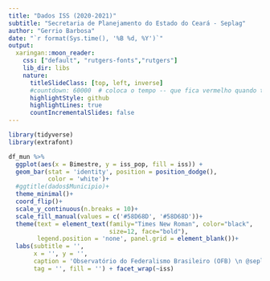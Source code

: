 ```yaml
---
title: "Dados ISS (2020-2021)"
subtitle: "Secretaria de Planejamento do Estado do Ceará - Seplag"
author: "Gerrio Barbosa"
date: "`r format(Sys.time(), '%B %d, %Y')`"
output:
  xaringan::moon_reader:
    css: ["default", "rutgers-fonts","rutgers"]
    lib_dir: libs
    nature:
      titleSlideClass: [top, left, inverse]
      #countdown: 60000  # coloca o tempo -- que fica vermelho quando termina
      highlightStyle: github
      highlightLines: true
      countIncrementalSlides: false
---
```




<!-- ```{r setup, include=FALSE} -->
<!-- # knitr::opts_chunk$set( -->
<!-- # 	echo = FALSE, -->
<!-- # 	message = FALSE, -->
<!-- # 	warning = FALSE -->
<!-- #) -->
<!-- knitr::opts_chunk$set(warning = FALSE, message = FALSE,  -->
<!--                       fig.width = 35.5, fig.height = 25,  -->
<!--                       comment = NA, rows.print = 16) -->


<!-- #pagedown::chrome_print('00xarigan/02apresentacao.html') -->
<!-- ``` -->



```r
library(tidyverse)
library(extrafont)

df_mun %>%
  ggplot(aes(x = Bimestre, y = iss_pop, fill = iss)) +
  geom_bar(stat = 'identity', position = position_dodge(),
           color = 'white')+
  #ggtitle(dados$Municipio)+
  theme_minimal()+
  coord_flip()+
  scale_y_continuous(n.breaks = 10)+
  scale_fill_manual(values = c('#58D68D', '#58D68D'))+
  theme(text = element_text(family="Times New Roman", color="black",
                            size=12, face="bold"), 
        legend.position = 'none', panel.grid = element_blank())+
  labs(subtitle = '',
       x = '', y = '',
       caption = 'Observatório do Federalismo Brasileiro (OFB) \n @seplagce',
       tag = '', fill = '') + facet_wrap(~iss)

```




<!-- ```{r} -->
<!-- library(tidyverse) -->
<!-- df_estado %>% ggplot(aes(ano, valor))+geom_line() -->


<!-- ``` -->



